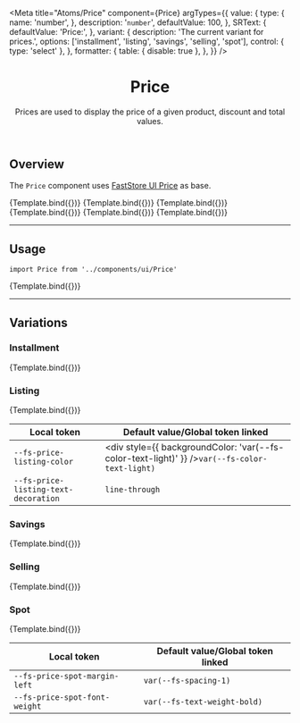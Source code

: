 

<Meta
  title="Atoms/Price"
  component={Price}
  argTypes={{
    value: {
      type: {
        name: 'number',
      },
      description: '`number`',
      defaultValue: 100,
    },
    SRText: {
      defaultValue: 'Price:',
    },
    variant: {
      description: 'The current variant for prices.',
      options: ['installment', 'listing', 'savings', 'selling', 'spot'],
      control: { type: 'select' },
    },
    formatter: {
      table: { disable: true },
    },
  }}
/>


<header>

# Price

Prices are used to display the price of a given product, discount and total values.

</header>

## Overview

The `Price` component uses [FastStore UI Price](https://www.faststore.dev/reference/ui/atoms/Price) as base.

<Canvas>
  <Story name="overview-default">{Template.bind({})}</Story>
  <Story
    name="overview-installment"
    args={{
      variant: 'installment',
    }}
  >
    {Template.bind({})}
  </Story>
  <Story
    name="overview-listing"
    args={{
      variant: 'listing',
    }}
  >
    {Template.bind({})}
  </Story>
  <Story
    name="overview-savings"
    args={{
      variant: 'savings',
    }}
  >
    {Template.bind({})}
  </Story>
  <Story
    name="overview-selling"
    args={{
      variant: 'selling',
    }}
  >
    {Template.bind({})}
  </Story>
  <Story
    name="overview-spot"
    args={{
      variant: 'spot',
    }}
  >
    {Template.bind({})}
  </Story>
</Canvas>

---

## Usage

`import Price from '../components/ui/Price'`

<Canvas>
  <Story
    name="default"
    args={{
      variant: '',
    }}
  >
    {Template.bind({})}
  </Story>
</Canvas>

<ArgsTable story="default" />

---

## Variations

### Installment

<Canvas>
  <Story
    name="installment"
    args={{
      variant: 'installment',
    }}
  >
    {Template.bind({})}
  </Story>
</Canvas>

### Listing

<Canvas>
  <Story
    name="listing"
    args={{
      variant: 'listing',
      SRText: 'Original price:',
    }}
  >
    {Template.bind({})}
  </Story>
</Canvas>

| Local token                                     | Default value/Global token linked                                                                        |
| ----------------------------------------------- | -------------------------------------------------------------------------------------------------------- |
| <code>--fs-price-listing-color</code>           | <div style={{ backgroundColor: 'var(--fs-color-text-light)' }} /><code>var(--fs-color-text-light)</code> |
| <code>--fs-price-listing-text-decoration</code> | <code>line-through</code>                                                                                |

### Savings

<Canvas>
  <Story
    name="savings"
    args={{
      variant: 'savings',
    }}
  >
    {Template.bind({})}
  </Story>
</Canvas>

### Selling

<Canvas>
  <Story
    name="selling"
    args={{
      variant: 'selling',
    }}
  >
    {Template.bind({})}
  </Story>
</Canvas>

### Spot

<Canvas>
  <Story
    name="spot"
    args={{
      variant: 'spot',
      SRText: 'Sale price:',
    }}
  >
    {Template.bind({})}
  </Story>
</Canvas>

| Local token                              | Default value/Global token linked       |
| ---------------------------------------- | --------------------------------------- |
| <code>--fs-price-spot-margin-left</code> | <code>var(--fs-spacing-1)</code>        |
| <code>--fs-price-spot-font-weight</code> | <code>var(--fs-text-weight-bold)</code> |
